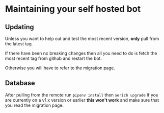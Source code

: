 # Maintaining your self hosted bot

## Updating

Unless you want to help out and test the most recent version, **only** pull from the latest tag.

If there have been no breaking changes then all you need to do is fetch the most recent tag from github and restart the bot.

Otherwise you will have to refer to the migration page.

## Database

After pulling from the remote run `pipenv install` then `aerich upgrade`
If you are currently on a v1.x version or earlier **this won't work** and make sure that you read the migration page.
